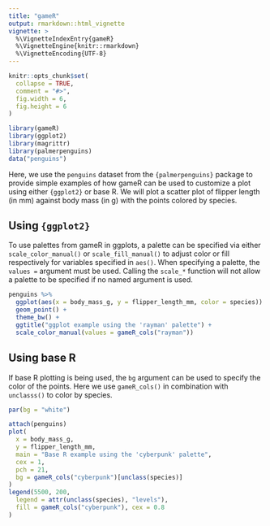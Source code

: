 ```yaml
---
title: "gameR"
output: rmarkdown::html_vignette
vignette: >
  %\VignetteIndexEntry{gameR}
  %\VignetteEngine{knitr::rmarkdown}
  %\VignetteEncoding{UTF-8}
---
```


```R
knitr::opts_chunk$set(
  collapse = TRUE,
  comment = "#>",
  fig.width = 6,
  fig.height = 6
)
```

```R
library(gameR)
library(ggplot2)
library(magrittr)
library(palmerpenguins)
data("penguins")
```

Here, we use the `penguins` dataset from the `{palmerpenguins}` package to 
provide simple examples of how gameR can be used to customize a plot using either `{ggplot2}` or base R. We will plot a scatter plot of flipper length (in mm) against body mass (in g) with the points colored by species.  

## Using `{ggplot2}`

To use palettes from gameR in ggplots, a palette can be specified via either
`scale_color_manual()` or `scale_fill_manual()` to adjust color or fill
respectively for variables specified in `aes()`. When specifying a palette, the `values =` argument must be used.
Calling the `scale_*` function will not allow a palette to be specified if
no named argument is used. 

```R
penguins %>%
  ggplot(aes(x = body_mass_g, y = flipper_length_mm, color = species)) +
  geom_point() +
  theme_bw() +
  ggtitle("ggplot example using the 'rayman' palette") +
  scale_color_manual(values = gameR_cols("rayman"))
```

## Using base R

If base R plotting is being used, the `bg` argument can be used to specify the color of the points. Here we use `gameR_cols()` in combination with `unclasss()` to color by species.   

```R
par(bg = "white")

attach(penguins)
plot(
  x = body_mass_g,
  y = flipper_length_mm,
  main = "Base R example using the 'cyberpunk' palette",
  cex = 1,
  pch = 21,
  bg = gameR_cols("cyberpunk")[unclass(species)]
)
legend(5500, 200,
  legend = attr(unclass(species), "levels"),
  fill = gameR_cols("cyberpunk"), cex = 0.8
)
```
